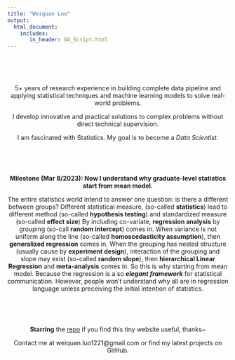 ```yaml
---
title: "Weiquan Luo"
output: 
  html_document:
    includes:
       in_header: GA_Script.html
---
```



<script type="text/javascript" color="0,0,0" opacity='0.5' zIndex="-1" count="60" src="site_libs/canvas-nest/canvas-nest.js"></script>　

<style type="text/css">
h1.title {
  font-size: 38px;
  color: DarkRed;
  text-align: center;
}
.main-container {
  max-width: 1800px;
  margin-left: auto;
  margin-right: auto;
}
html,body{
  width:100%;
  height: 100%;
}

</style>


<br />


<center>


5+ years of research experience in building complete data pipeline and applying statistical techniques and machine learning models to solve real-world problems. 

I develop innovative and practical solutions to complex problems without direct technical supervision. 

I am fascinated with Statistics. My goal is to become a *Data Scientist*.

<br />


<br />

**Milestone (Mar 8/2023): Now I understand why graduate-level statistics start from mean model. **

The entire statistics world intend to answer one question: is there a different between groups?
Different statistical measure, (so-called **statistics**) lead to different method (so-called **hypothesis testing**) and standardized measure (so-called **effect size**)
By including co-variate, **regression analysis** by grouping (so-call **random intercept**) comes in.
When variance is not uniform along the line (so-called **homoscedasticity assumption**), then **generalized regression** comes in.
When the grouping has nested structure (usually cause by **experiment design**), interaction of the grouping and slope may exist (so-called **random slope**), then **hierarchical Linear Regression** and **meta-analysis** comes in.
So this is why starting from mean model. Because the regression is a so ***elegant framework*** for statistical communication. However, people won't understand why all are in regression language unless preceiving the initial intention of statistics. 



<br />


<br />

**Starring** the [repo](https://github.com/WeiquanLuo/WeiquanLuo.github.io) if you find this tiny website useful, thanks~

Contact me at weiquan.luo1221@gmail.com or find my latest projects on GitHub.
</center>


